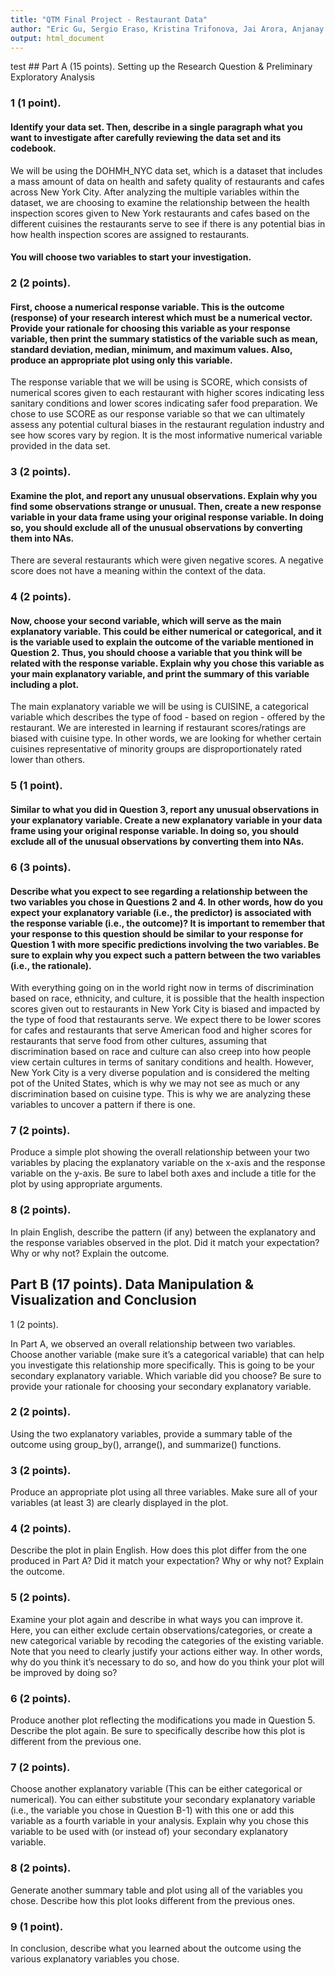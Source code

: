 ```yaml
---
title: "QTM Final Project - Restaurant Data"
author: "Eric Gu, Sergio Eraso, Kristina Trifonova, Jai Arora, Anjanay Nangia"
output: html_document
---
```

test
## Part A (15 points). Setting up the Research Question & Preliminary Exploratory Analysis

### 1 (1 point). 

#### Identify your data set. Then, describe in a single paragraph what you want to investigate after carefully reviewing the data set and its codebook. 

We will be using the DOHMH_NYC data set, which is a dataset that includes a mass amount of data on health and safety quality of restaurants and cafes across New York City. After analyzing the multiple variables within the dataset, we are choosing to examine the relationship between the health inspection scores given to New York restaurants and cafes based on the different cuisines the restaurants serve to see if there is any potential bias in how health inspection scores are assigned to restaurants.

#### You will choose two variables to start your investigation.

### 2 (2 points).  

#### First, choose a numerical response variable. This is the outcome (response) of your research interest which must be a numerical vector. Provide your rationale for choosing this variable as your response variable, then print the summary statistics of the variable such as mean, standard deviation, median, minimum, and maximum values. Also, produce an appropriate plot using only this variable.

The response variable that we will be using is SCORE, which consists of numerical scores given to each restaurant with higher scores indicating less sanitary conditions and lower scores indicating safer food preparation. We chose to use SCORE as our response variable so that we can ultimately assess any potential cultural biases in the restaurant regulation industry and see how scores vary by region. It is the most informative numerical variable provided in the data set.

### 3 (2 points). 

#### Examine the plot, and report any unusual observations. Explain why you find some observations strange or unusual. Then, create a new response variable in your data frame using your original response variable. In doing so, you should exclude all of the unusual observations by converting them into NAs.


There are several restaurants which were given negative scores. A negative score does not have a meaning within the context of the data.

### 4 (2 points). 

#### Now, choose your second variable, which will serve as the main explanatory variable. This could be either numerical or categorical, and it is the variable used to explain the outcome of the variable mentioned in Question 2. Thus, you should choose a variable that you think will be related with the response variable. Explain why you chose this variable as your main explanatory variable, and print the summary of this variable including a plot.  

The main explanatory variable we will be using is CUISINE, a categorical variable which describes the type of food - based on region - offered by the restaurant. We are interested in learning if restaurant scores/ratings are biased with cuisine type. In other words, we are looking for whether certain cuisines representative of minority groups are disproportionately rated lower than others. 

### 5 (1 point). 

#### Similar to what you did in Question 3, report any unusual observations in your explanatory variable. Create a new explanatory variable in your data frame using your original response variable. In doing so, you should exclude all of the unusual observations by converting them into NAs.

### 6 (3 points). 

#### Describe what you expect to see regarding a relationship between the two variables you chose in Questions 2 and 4. In other words, how do you expect your explanatory variable (i.e., the predictor) is associated with the response variable (i.e., the outcome)? It is important to remember that your response to this question should be similar to your response for Question 1 with more specific predictions involving the two variables. Be sure to explain why you expect such a pattern between the two variables (i.e., the rationale). 

With everything going on in the world right now in terms of discrimination based on race, ethnicity, and culture, it is possible that the health inspection scores given out to restaurants in New York City is biased and impacted by the type of food that restaurants serve. We expect there to be lower scores for cafes and restaurants that serve American food and higher scores for restaurants that serve food from other cultures, assuming that discrimination based on race and culture can also creep into how people view certain cultures in terms of sanitary conditions and health. However, New York City is a very diverse population and is considered the melting pot of the United States, which is why we may not see as much or any discrimination based on cuisine type. This is why we are analyzing these variables to uncover a pattern if there is one. 

### 7 (2 points). 

Produce a simple plot showing the overall relationship between your two variables by placing the explanatory variable on the x-axis and the response variable on the y-axis. Be sure to label both axes and include a title for the plot by using appropriate arguments. 

### 8 (2 points). 

In plain English, describe the pattern (if any) between the explanatory and the response variables observed in the plot. Did it match your expectation? Why or why not? Explain the outcome.


## Part B (17 points). Data Manipulation & Visualization and Conclusion
1 (2 points). 

In Part A, we observed an overall relationship between two variables. Choose another variable (make sure it's a categorical variable) that can help you investigate this relationship more specifically. This is going to be your secondary explanatory variable. Which variable did you choose? Be sure to provide your rationale for choosing your secondary explanatory variable.

### 2 (2 points). 

Using the two explanatory variables, provide a summary table of the outcome using group_by(), arrange(), and summarize() functions. 

### 3 (2 points). 

Produce an appropriate plot using all three variables. Make sure all of your variables (at least 3) are clearly displayed in the plot. 

### 4 (2 points). 

Describe the plot in plain English. How does this plot differ from the one produced in Part A? Did it match your expectation? Why or why not? Explain the outcome. 

### 5 (2 points). 

Examine your plot again and describe in what ways you can improve it. Here, you can either exclude certain observations/categories, or create a new categorical variable by recoding the categories of the existing variable. Note that you need to clearly justify your actions either way. In other words, why do you think it's necessary to do so, and how do you think your plot will be improved by doing so? 

### 6 (2 points). 

Produce another plot reflecting the modifications you made in Question 5. Describe the plot again. Be sure to specifically describe how this plot is different from the previous one.

### 7 (2 points). 

Choose another explanatory variable (This can be either categorical or numerical). You can either substitute your secondary explanatory variable (i.e., the variable you chose in Question B-1) with this one or add this variable as a fourth variable in your analysis. Explain why you chose this variable to be used with (or instead of) your secondary explanatory variable.

### 8 (2 points). 

Generate another summary table and plot using all of the variables you chose. Describe how this plot looks different from the previous ones.

### 9 (1 point). 

In conclusion, describe what you learned about the outcome using the various explanatory variables you chose. 
